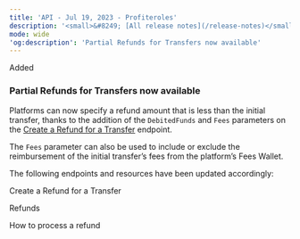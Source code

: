 ```yaml
---
title: 'API - Jul 19, 2023 - Profiteroles'  
description: '<small>&#8249; [All release notes](/release-notes)</small>'  
mode: wide  
'og:description': 'Partial Refunds for Transfers now available'  
---
```

<div class="release-notes-page">

<div class="pill pill-green">Added</div> 
  
### Partial Refunds for Transfers now available  

Platforms can now specify a refund amount that is less than the initial transfer, thanks to the addition of the `DebitedFunds` and `Fees` parameters on the <a href="/api-reference/refunds/create-refund-transfer">Create a Refund for a Transfer</a> endpoint.  

The `Fees` parameter can also be used to include or exclude the reimbursement of the initial transfer’s fees from the platform’s Fees Wallet.  

The following endpoints and resources have been updated accordingly:  

<Card title="Endpoint" href="/api-reference/refunds/create-refund-transfer">Create a Refund for a Transfer</Card>  

<Card title="Guide" href="/guides/refunds">Refunds</Card>  

<Card title="How to" href="/guides/refunds/how-to">How to process a refund</Card>

</div>